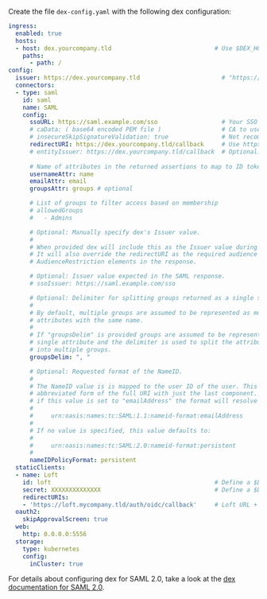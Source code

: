 Create the file `dex-config.yaml` with the following dex configuration:
```yaml {4,6,12-58,61-64}
ingress:
  enabled: true
  hosts:
  - host: dex.yourcompany.tld                             # Use $DEX_HOSTNAME
    paths:
      - path: /
config:
  issuer: https://dex.yourcompany.tld                       # "https://" + $DEX_HOSTNAME
  connectors:
  - type: saml
    id: saml
    name: SAML
    config:
      ssoURL: https://saml.example.com/sso                  # Your SSO POST URL
      # caData: ( base64 encoded PEM file )                 # CA to use when validating the signature of the SAML response.
      # insecureSkipSignatureValidation: true               # Not recommended (testing only)
      redirectURI: https://dex.yourcompany.tld/callback     # Use https:// + $DEX_HOSTNAME + /callback
      # entityIssuer: https://dex.yourcompany.tld/callback  # Optional: Use https:// + $DEX_HOSTNAME + /callback
      
      # Name of attributes in the returned assertions to map to ID token claims.
      usernameAttr: name
      emailAttr: email
      groupsAttr: groups # optional

      # List of groups to filter access based on membership
      # allowedGroups
      #   - Admins

      # Optional: Manually specify dex's Issuer value.
      #
      # When provided dex will include this as the Issuer value during AuthnRequest.
      # It will also override the redirectURI as the required audience when evaluating
      # AudienceRestriction elements in the response.

      # Optional: Issuer value expected in the SAML response.
      # ssoIssuer: https://saml.example.com/sso

      # Optional: Delimiter for splitting groups returned as a single string.
      #
      # By default, multiple groups are assumed to be represented as multiple
      # attributes with the same name.
      #
      # If "groupsDelim" is provided groups are assumed to be represented as a
      # single attribute and the delimiter is used to split the attribute's value
      # into multiple groups.
      groupsDelim: ", "

      # Optional: Requested format of the NameID.
      #
      # The NameID value is is mapped to the user ID of the user. This can be an
      # abbreviated form of the full URI with just the last component. For example,
      # if this value is set to "emailAddress" the format will resolve to:
      #
      #     urn:oasis:names:tc:SAML:1.1:nameid-format:emailAddress
      #
      # If no value is specified, this value defaults to:
      #
      #     urn:oasis:names:tc:SAML:2.0:nameid-format:persistent
      #
      nameIDPolicyFormat: persistent
  staticClients:
  - name: Loft
    id: loft                                              # Define a $DEX_CLIENT_ID
    secret: XXXXXXXXXXXXXX                                # Define a $DEX_CLIENT_SECRET (can be any secret key)
    redirectURIs:
    - 'https://loft.mycompany.tld/auth/oidc/callback'     # Loft URL + /auth/oidc/callback
  oauth2:
    skipApprovalScreen: true
  web:
    http: 0.0.0.0:5556
  storage:
    type: kubernetes
    config:
      inCluster: true
```

For details about configuring dex for SAML 2.0, take a look at the [dex documentation for SAML 2.0](https://dexidp.io/docs/connectors/saml/).
